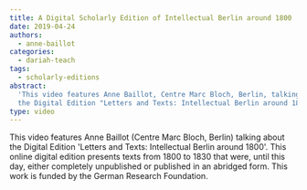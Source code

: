 ```yaml
---
title: A Digital Scholarly Edition of Intellectual Berlin around 1800
date: 2019-04-24
authors:
  - anne-baillot
categories:
  - dariah-teach
tags:
  - scholarly-editions
abstract:
  'This video features Anne Baillot, Centre Marc Bloch, Berlin, talking about
  the Digital Edition "Letters and Texts: Intellectual Berlin around 1800".'
type: video
---
```


This video features Anne Baillot (Centre Marc Bloch, Berlin) talking about the
Digital Edition 'Letters and Texts: Intellectual Berlin around 1800'. This
online digital edition presents texts from 1800 to 1830 that were, until this
day, either completely unpublished or published in an abridged form. This work
is funded by the German Research Foundation.

<VideoCard
  title="DH in Practice"
  subtitle="A Digital Scholarly Edition of Intellectual Berlin around 1800"
  id="5NXV7YX6KKM"
  image="images/anne-baillot.png"
/>
